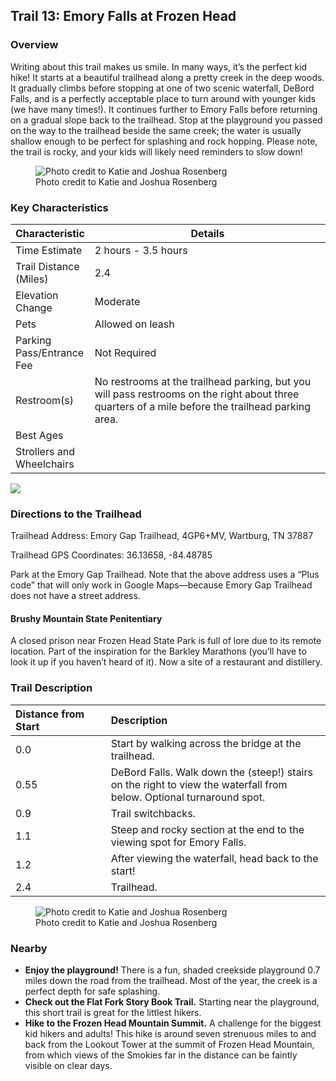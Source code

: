 ## Trail 13: Emory Falls at Frozen Head

### Overview

Writing about this trail makes us smile. In many ways, it's the perfect kid hike! It starts at a beautiful trailhead along a pretty creek in the deep woods. It gradually climbs before stopping at one of two scenic waterfall, DeBord Falls, and is a perfectly acceptable place to turn around with younger kids (we have many times!). It continues further to Emory Falls before returning on a gradual slope back to the trailhead. Stop at the playground you passed on the way to the trailhead beside the same creek; the water is usually shallow enough to be perfect for splashing and rock hopping. Please note, the trail is rocky, and your kids will likely need reminders to slow down!

![Photo credit to Katie and Joshua Rosenberg](img/trail-13-figure-01.jpg)

### Key Characteristics

| **Characteristic**        | **Details**                                                                                                                                       |
|---------------|--------------------------------------------------------|
| Time Estimate             | 2 hours - 3.5 hours                                                                                                                               |
| Trail Distance (Miles)    | 2.4                                                                                                                                               |
| Elevation Change          | Moderate                                                                                                                                          |
| Pets                      | Allowed on leash                                                                                                                                  |
| Parking Pass/Entrance Fee | Not Required                                                                                                                                      |
| Restroom(s)               | No restrooms at the trailhead parking, but you will pass restrooms on the right about three quarters of a mile before the trailhead parking area. |
| Best Ages                 |                                                                                                                                                   |
| Strollers and Wheelchairs |                                                                                                                                                   |

![](maps/trail-13-map.jpeg)

### Directions to the Trailhead

Trailhead Address: Emory Gap Trailhead, 4GP6+MV, Wartburg, TN 37887

Trailhead GPS Coordinates: 36.13658, -84.48785

Park at the Emory Gap Trailhead. Note that the above address uses a "Plus code" that will only work in Google Maps—because Emory Gap Trailhead does not have a street address.

::: {.callout-note appearance="simple" icon="true"}
#### Brushy Mountain State Penitentiary

A closed prison near Frozen Head State Park is full of lore due to its remote location. Part of the inspiration for the Barkley Marathons (you'll have to look it up if you haven't heard of it). Now a site of a restaurant and distillery.
:::

### Trail Description

| Distance from Start | Description                                                                                                          |
|:---------------------|:-------------------------------------------------|
| 0.0                 | Start by walking across the bridge at the trailhead.                                                                 |
| 0.55                | DeBord Falls. Walk down the (steep!) stairs on the right to view the waterfall from below. Optional turnaround spot. |
| 0.9                 | Trail switchbacks.                                                                                                   |
| 1.1                 | Steep and rocky section at the end to the viewing spot for Emory Falls.                                              |
| 1.2                 | After viewing the waterfall, head back to the start!                                                                 |
| 2.4                 | Trailhead.                                                                                                           |

![Photo credit to Katie and Joshua Rosenberg](img/cliffs%20emory.jpg)

### Nearby

-   **Enjoy the playground!** There is a fun, shaded creekside playground 0.7 miles down the road from the trailhead. Most of the year, the creek is a perfect depth for safe splashing.
-   **Check out the Flat Fork Story Book Trail.** Starting near the playground, this short trail is great for the littlest hikers.
-   **Hike to the Frozen Head Mountain Summit.** A challenge for the biggest kid hikers and adults! This hike is around seven strenuous miles to and back from the Lookout Tower at the summit of Frozen Head Mountain, from which views of the Smokies far in the distance can be faintly visible on clear days.
